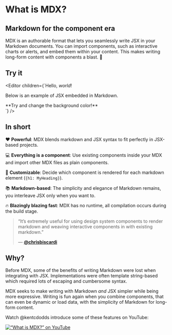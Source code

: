 
# What is MDX?

## Markdown for the component era

MDX is an authorable format that lets you seamlessly write JSX in your Markdown
documents. You can import components, such as interactive charts or alerts, and
embed them within your content. This makes writing long-form content with
components a blast. 🚀

## Try it

<Editor
  children={`Hello, *world*!

Below is an example of JSX embedded in Markdown.

<div style={{padding: '20px', backgroundColor: 'tomato', color: 'black' }}>
  **Try and change the background color!**
</div>`}
/>

## In short

❤️ **Powerful**: MDX blends markdown and JSX syntax to fit perfectly in
JSX-based projects.

💻 **Everything is a component**: Use existing components inside your
MDX and import other MDX files as plain components.

🔧 **Customizable**: Decide which component is rendered for each markdown
element (`{h1: MyHeading}`).

📚 **Markdown-based**: The simplicity and elegance of Markdown remains,
you interleave JSX only when you want to.

🔥 **Blazingly blazing fast**: MDX has no runtime, all compilation occurs
during the build stage.

> “It’s extremely useful for using design system components to render markdown
> and weaving interactive components in with existing markdown.”
>
> — [**@chrisbiscardi**][quote]

## Why?

Before MDX, some of the benefits of writing Markdown were lost when integrating
with JSX. Implementations were often template string-based which required lots
of escaping and cumbersome syntax.

MDX seeks to make writing with Markdown _and_ JSX simpler while being more
expressive. Writing is fun again when you combine components, that can
even be dynamic or load data, with the simplicity of Markdown for long-form
content.

Watch @kentcdodds introduce some of these features on YouTube:

[![“What is MDX?” on YouTube][what-is-mdx-image]][what-is-mdx]

[quote]: https://twitter.com/chrisbiscardi/status/1022304288326864896
[what-is-mdx-image]: /dev-tips-with-kent.jpg
[what-is-mdx]: https://www.youtube.com/watch?v=d2sQiI5NFAM&list=PLV5CVI1eNcJgCrPH_e6d57KRUTiDZgs0u "I've recently taking a big liking to MDX: A JSX in Markdown loader, parser, and renderer for ambitious projects. It combines the readability of Markdown with the expressivity of JSX. The best of both worlds. 🌐"
